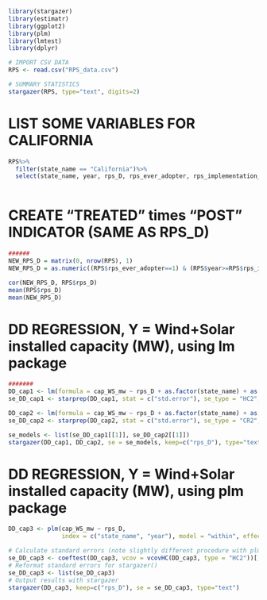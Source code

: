 ```r

library(stargazer)
library(estimatr)
library(ggplot2)
library(plm)
library(lmtest)
library(dplyr)
```





```r
# IMPORT CSV DATA 
RPS <- read.csv("RPS_data.csv")

# SUMMARY STATISTICS
stargazer(RPS, type="text", digits=2)
```

# LIST SOME VARIABLES FOR CALIFORNIA

```r
RPS%>%
  filter(state_name == "California")%>%
  select(state_name, year, rps_D, rps_ever_adopter, rps_implementation_year)
  
```

# CREATE "TREATED" times "POST" INDICATOR  (SAME AS RPS_D)

```r
######
NEW_RPS_D = matrix(0, nrow(RPS), 1)
NEW_RPS_D = as.numeric((RPS$rps_ever_adopter==1) & (RPS$year>=RPS$rps_implementation_year)) #use to create treatment indicators on final
```


```r
cor(NEW_RPS_D, RPS$rps_D)
mean(RPS$rps_D)
mean(NEW_RPS_D)
```


# DD REGRESSION, Y = Wind+Solar installed capacity (MW), using lm package
```r
#######
DD_cap1 <- lm(formula = cap_WS_mw ~ rps_D + as.factor(state_name) + as.factor(year), data=RPS)
se_DD_cap1 <- starprep(DD_cap1, stat = c("std.error"), se_type = "HC2", alpha = 0.05) 

DD_cap2 <- lm(formula = cap_WS_mw ~ rps_D + as.factor(state_name) + as.factor(year), data=RPS)
se_DD_cap2 <- starprep(DD_cap2, stat = c("std.error"), se_type = "CR2", clusters=RPS$state_name, alpha = 0.05) 

se_models <- list(se_DD_cap1[[1]], se_DD_cap2[[1]])
stargazer(DD_cap1, DD_cap2, se = se_models, keep=c("rps_D"), type="text")
```



# DD REGRESSION, Y = Wind+Solar installed capacity (MW), using plm package
```r
DD_cap3 <- plm(cap_WS_mw ~ rps_D, 
               index = c("state_name", "year"), model = "within", effect = "twoways", data = RPS)

# Calculate standard errors (note slightly different procedure with plm package)
se_DD_cap3 <- coeftest(DD_cap3, vcov = vcovHC(DD_cap3, type = "HC2"))[, "Std. Error"]
# Reformat standard errors for stargazer()
se_DD_cap3 <- list(se_DD_cap3)
# Output results with stargazer
stargazer(DD_cap3, keep=c("rps_D"), se = se_DD_cap3, type="text")
```



